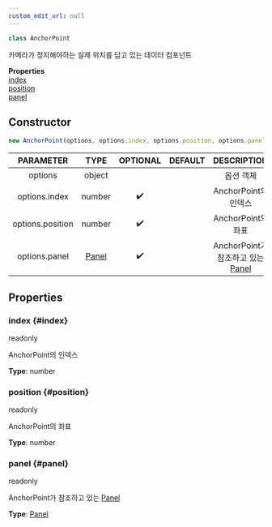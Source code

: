 ```yaml
---
custom_edit_url: null
---
```


```ts
class AnchorPoint
```
카메라가 정지해야하는 실제 위치를 담고 있는 데이터 컴포넌트

<div className="container">
  <div className="row mb-2"><div className="col col--12"><strong>Properties</strong></div></div>
  <div className="row"><div className="col col--12"><a href="#index">index</a><br/><a href="#position">position</a><br/><a href="#panel">panel</a></div></div>
</div>

## Constructor
```ts
new AnchorPoint(options, options.index, options.position, options.panel)
```
|PARAMETER|TYPE|OPTIONAL|DEFAULT|DESCRIPTION|
|:---:|:---:|:---:|:---:|:---:|
|options|object|||옵션 객체|
|options.index|number|✔️||AnchorPoint의 인덱스|
|options.position|number|✔️||AnchorPoint의 좌표|
|options.panel|[Panel](Panel)|✔️||AnchorPoint가 참조하고 있는 [Panel](Panel)|

## Properties

### index {#index}

<div className="bulma-tags">
  <span className="bulma-tag is-warning">readonly</span>
</div>

AnchorPoint의 인덱스

**Type**: number

### position {#position}

<div className="bulma-tags">
  <span className="bulma-tag is-warning">readonly</span>
</div>

AnchorPoint의 좌표

**Type**: number

### panel {#panel}

<div className="bulma-tags">
  <span className="bulma-tag is-warning">readonly</span>
</div>

AnchorPoint가 참조하고 있는 [Panel](Panel)

**Type**: [Panel](Panel)

